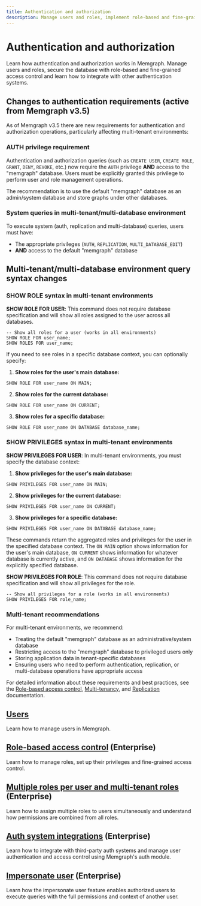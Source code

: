 ```yaml
---
title: Authentication and authorization
description: Manage users and roles, implement role-based and fine-grained access control and learn how to integrate with other authentication systems.
---
```


#  Authentication and authorization

Learn how authentication and authorization works in Memgraph. Manage users and
roles, secure the database with role-based and fine-grained access control and
learn how to integrate with other authentication systems.

## Changes to authentication requirements (active from Memgraph v3.5)

As of Memgraph v3.5 there are new requirements for authentication and authorization operations, particularly affecting multi-tenant environments:

### AUTH privilege requirement

Authentication and authorization queries (such as `CREATE USER`, `CREATE ROLE`, `GRANT`, `DENY`, `REVOKE`, etc.) now require the `AUTH` privilege **AND** access to the "memgraph" database. Users must be explicitly granted this privilege to perform user and role management operations.

<Callout type="info">

The recommendation is to use the default "memgraph" database as an admin/system database and store graphs under other databases. 

</Callout>

### System queries in multi-tenant/multi-database environment

To execute system (auth, replication and multi-database) queries, users must have:
- The appropriate privileges (`AUTH`, `REPLICATION`, `MULTI_DATABASE_EDIT`)
- **AND** access to the default "memgraph" database


## Multi-tenant/multi-database environment query syntax changes

### SHOW ROLE syntax in multi-tenant environments

**SHOW ROLE FOR USER**: This command does not require database specification and will show all roles assigned to the user across all databases.

```cypher
-- Show all roles for a user (works in all environments)
SHOW ROLE FOR user_name;
SHOW ROLES FOR user_name;
```

If you need to see roles in a specific database context, you can optionally specify:

1. **Show roles for the user's main database:**
```cypher
SHOW ROLE FOR user_name ON MAIN;
```

2. **Show roles for the current database:**
```cypher
SHOW ROLE FOR user_name ON CURRENT;
```

3. **Show roles for a specific database:**
```cypher
SHOW ROLE FOR user_name ON DATABASE database_name;
```

### SHOW PRIVILEGES syntax in multi-tenant environments

**SHOW PRIVILEGES FOR USER**: In multi-tenant environments, you must specify the database context:

1. **Show privileges for the user's main database:**
```cypher
SHOW PRIVILEGES FOR user_name ON MAIN;
```

2. **Show privileges for the current database:**
```cypher
SHOW PRIVILEGES FOR user_name ON CURRENT;
```

3. **Show privileges for a specific database:**
```cypher
SHOW PRIVILEGES FOR user_name ON DATABASE database_name;
```

These commands return the aggregated roles and privileges for the user in the specified database context. The `ON MAIN` option shows information for the user's main database, `ON CURRENT` shows information for whatever database is currently active, and `ON DATABASE` shows information for the explicitly specified database.

**SHOW PRIVILEGES FOR ROLE**: This command does not require database specification and will show all privileges for the role.

```cypher
-- Show all privileges for a role (works in all environments)
SHOW PRIVILEGES FOR role_name;
```

### Multi-tenant recommendations

For multi-tenant environments, we recommend:
- Treating the default "memgraph" database as an administrative/system database
- Restricting access to the "memgraph" database to privileged users only
- Storing application data in tenant-specific databases
- Ensuring users who need to perform authentication, replication, or multi-database operations have appropriate access

For detailed information about these requirements and best practices, see the [Role-based access control](/database-management/authentication-and-authorization/role-based-access-control#authentication-and-authorization-requirements), [Multi-tenancy](/database-management/multi-tenancy#default-database-best-practices), and [Replication](/clustering/replication#replication-queries-and-the-memgraph-database) documentation.

## [Users](/database-management/authentication-and-authorization/users)

Learn how to manage users in Memgraph.

## [Role-based access control](/database-management/authentication-and-authorization/role-based-access-control) (Enterprise)

Learn how to manage roles, set up their privileges and fine-grained access control. 

## [Multiple roles per user and multi-tenant roles](/database-management/authentication-and-authorization/multiple-roles) (Enterprise)

Learn how to assign multiple roles to users simultaneously and understand how permissions are combined from all roles.

## [Auth system integrations](/database-management/authentication-and-authorization/auth-system-integrations) (Enterprise)

Learn how to integrate with third-party auth systems and manage user
authentication and access control using Memgraph's auth module. 

## [Impersonate user](/database-management/authentication-and-authorization/impersonate-user) (Enterprise)

Learn how the impersonate user feature enables authorized users to execute
queries with the full permissions and context of another user.